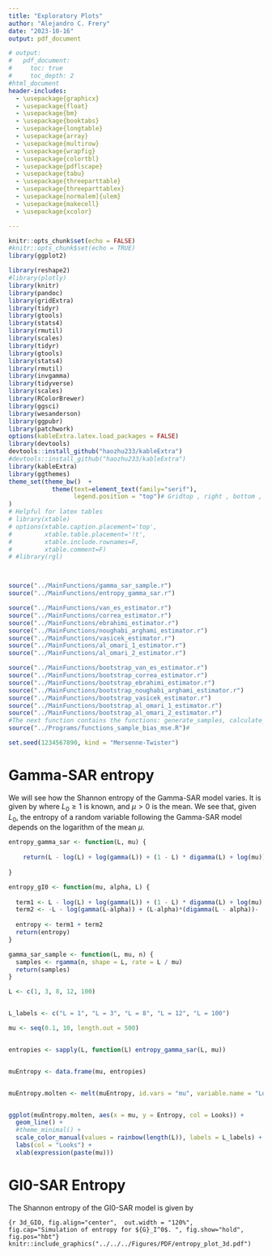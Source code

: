 ```yaml
---
title: "Exploratory Plots"
author: "Alejandro C. Frery"
date: "2023-10-16"
output: pdf_document

# output: 
#   pdf_document:
#     toc: true
#     toc_depth: 2
#html_document
header-includes:
  - \usepackage{graphicx}
  - \usepackage{float}
  - \usepackage{bm}
  - \usepackage{booktabs}
  - \usepackage{longtable}
  - \usepackage{array}
  - \usepackage{multirow}
  - \usepackage{wrapfig}
  - \usepackage{colortbl}
  - \usepackage{pdflscape}
  - \usepackage{tabu}
  - \usepackage{threeparttable}
  - \usepackage{threeparttablex}
  - \usepackage[normalem]{ulem}
  - \usepackage{makecell}
  - \usepackage{xcolor}

---
```




```r
knitr::opts_chunk$set(echo = FALSE)
#knitr::opts_chunk$set(echo = TRUE)
library(ggplot2)

library(reshape2)
#library(plotly)
library(knitr)
library(pandoc)
library(gridExtra)
library(tidyr)
library(gtools)
library(stats4)
library(rmutil)
library(scales)
library(tidyr)
library(gtools)
library(stats4)
library(rmutil)
library(invgamma)
library(tidyverse)
library(scales)
library(RColorBrewer)
library(ggsci)
library(wesanderson)
library(ggpubr)
library(patchwork)
options(kableExtra.latex.load_packages = FALSE)
library(devtools)
devtools::install_github("haozhu233/kableExtra")
#devtools::install_github("haozhu233/kableExtra")
library(kableExtra)
library(ggthemes)
theme_set(theme_bw()  +
            theme(text=element_text(family="serif"),
                  legend.position = "top")# Gridtop , right , bottom , or left#, panel.grid = element_blank()
)
# Helpful for latex tables
# library(xtable)
# options(xtable.caption.placement='top',
#         xtable.table.placement='!t',
#         xtable.include.rownames=F,
#         xtable.comment=F)
# #library(rgl)



source("../MainFunctions/gamma_sar_sample.r")
source("../MainFunctions/entropy_gamma_sar.r")

source("../MainFunctions/van_es_estimator.r")
source("../MainFunctions/correa_estimator.r")
source("../MainFunctions/ebrahimi_estimator.r")
source("../MainFunctions/noughabi_arghami_estimator.r")
source("../MainFunctions/vasicek_estimator.r")
source("../MainFunctions/al_omari_1_estimator.r")
source("../MainFunctions/al_omari_2_estimator.r")

source("../MainFunctions/bootstrap_van_es_estimator.r")
source("../MainFunctions/bootstrap_correa_estimator.r")
source("../MainFunctions/bootstrap_ebrahimi_estimator.r")
source("../MainFunctions/bootstrap_noughabi_arghami_estimator.r")
source("../MainFunctions/bootstrap_vasicek_estimator.r")
source("../MainFunctions/bootstrap_al_omari_1_estimator.r")
source("../MainFunctions/bootstrap_al_omari_2_estimator.r")
#The next function contains the functions: generate_samples, calculate_bias_mse, generate_plot
source("../Programs/functions_sample_bias_mse.R")# 

set.seed(1234567890, kind = "Mersenne-Twister")

```


# Gamma-SAR entropy

We will see how the Shannon entropy of the Gamma-SAR model varies.
It is given by
\begin{align}
H_{\Gamma_{\text{SAR}}}(L_0, \mu) &=   L_0 -\ln(L_0/\mu)+\ln\Gamma(L_0)+(1-L_0)\psi^{(0)}(L_0)\\
&= \big[L_0 -\ln L_0+\ln\Gamma(L_0)+(1-L_0)\psi^{(0)}(L_0)\big] + \ln \mu.
\end{align}
where $L_0\geq 1$ is known, and $\mu>0$ is the mean.
We see that, given $L_0$, the entropy of a random variable following the Gamma-SAR model depends on the logarithm of the mean $\mu$.

```r
entropy_gamma_sar <- function(L, mu) {
  
    return(L - log(L) + log(gamma(L)) + (1 - L) * digamma(L) + log(mu))
  
}

entropy_gI0 <- function(mu, alpha, L) {
  
  term1 <- L - log(L) + log(gamma(L)) + (1 - L) * digamma(L) + log(mu)   
  term2 <- -L - log(gamma(L-alpha)) + (L-alpha)*(digamma(L - alpha))- (1-alpha)*digamma(- alpha)+log(-1 - alpha)+log(gamma(-alpha))
  
  entropy <- term1 + term2 
  return(entropy)
}

gamma_sar_sample <- function(L, mu, n) {
  samples <- rgamma(n, shape = L, rate = L / mu)
  return(samples)
}


```



```r
L <- c(1, 3, 8, 12, 100)


L_labels <- c("L = 1", "L = 3", "L = 8", "L = 12", "L = 100")

mu <- seq(0.1, 10, length.out = 500)


entropies <- sapply(L, function(L) entropy_gamma_sar(L, mu))


muEntropy <- data.frame(mu, entropies)


muEntropy.molten <- melt(muEntropy, id.vars = "mu", variable.name = "Looks", value.name = "Entropy")


ggplot(muEntropy.molten, aes(x = mu, y = Entropy, col = Looks)) +
  geom_line() +
  #theme_minimal() +
  scale_color_manual(values = rainbow(length(L)), labels = L_labels) +
  labs(col = "Looks") +
  xlab(expression(paste(mu)))

```

# GI0-SAR Entropy

The Shannon entropy of the GI0-SAR model is given by

\begin{multline}
\label{E:E-GIO}
H_{\mathcal{G}_I^0}(\mu, \alpha, L_0) =\underbrace{L_0 -\ln L_0+\ln\Gamma(L_0)+(1-L_0)\psi^{(0)}(L_0) +\ln \mu}_{H_{\Gamma_{\text{SAR}}}} 
-\ln\Gamma(L_0-\alpha)+ (L_0-\alpha) \psi^{(0)}(L_0-\alpha)\\
-(1-\alpha)\psi^{(0)}(-\alpha)+\ln (-1-\alpha)+\ln\Gamma(-\alpha)-L_0
\end{multline}


```{r 3d_GIO, fig.align="center",  out.width = "120%", fig.cap="Simulation of entropy for ${G}_I^0$. ", fig.show="hold",  fig.pos="hbt"}
knitr::include_graphics("../../../Figures/PDF/entropy_plot_3d.pdf")
```



